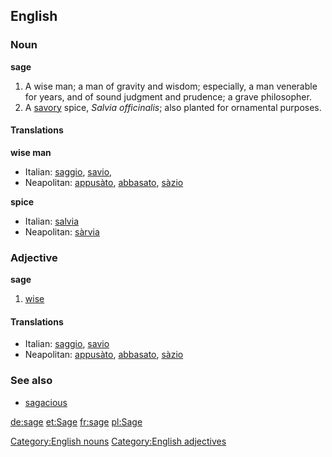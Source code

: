 ==English==
===Noun===
[[Category:English nouns]]
'''sage'''
#A wise man; a man of gravity and wisdom; especially, a man venerable for years, and of sound judgment and prudence; a grave philosopher.
#A [[savory]] spice, ''Salvia officinalis''; also planted for ornamental purposes.

====Translations====
{{checktrans}}
'''wise man'''
*Italian: [[saggio]], [[savio]],
*Neapolitan: [[appusàto]], [[abbasato]], [[sàzio]]
'''spice'''
*Italian: [[salvia]] 
*Neapolitan: [[sàrvia]] 

===Adjective===
[[Category:English adjectives]]
'''sage'''
#[[wise]]

====Translations====
*Italian: [[saggio]], [[savio]]
*Neapolitan: [[appusàto]], [[abbasato]], [[sàzio]]
===See also===
*[[sagacious]]

[[de:sage]]
[[et:Sage]]
[[fr:sage]]
[[pl:Sage]]